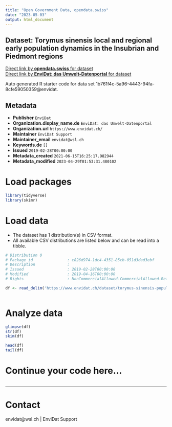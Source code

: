```yaml
---
title: "Open Government Data, opendata.swiss"
date: "2023-05-03"
output: html_document
---
```


## Dataset: Torymus sinensis local and regional early population dynamics in the Insubrian and Piedmont regions



[Direct link by **opendata.swiss** for dataset](https://opendata.swiss/de/dataset/torymus-sinensis-local-and-regional-early-population-dynamics-in-the-insubrian-and-piedmont-reg)<br>
[Direct link by **EnviDat: das Umwelt-Datenportal** for dataset](https://www.envidat.ch/#/metadata/torymus-sinensis-population-evolution-from-arrival-to-biocontrol)

Auto generated R starter code for data set 1b761f4c-5a96-4443-94fa-8cfe59050359@envidat.

## Metadata

- **Publisher** `EnviDat`
- **Organization.display_name.de** `EnviDat: das Umwelt-Datenportal`
- **Organization.url** `https://www.envidat.ch/`
- **Maintainer** `EnviDat Support`
- **Maintainer_email** `envidat@wsl.ch`
- **Keywords.de** `[]`
- **Issued** `2019-02-28T00:00:00`
- **Metadata_created** `2021-06-15T16:25:17.982944`
- **Metadata_modified** `2023-04-29T01:53:31.480102`


# Load packages

```r

library(tidyverse)
library(skimr)

```

# Load data

-   The dataset has 1 distribution(s) in CSV format.
-   All available CSV distributions are listed below and can be read into a tibble.

```r

# Distribution 0
# Package_id               : c826d974-1dc4-4351-85cb-051d3dad3ebf
# Description              : 
# Issued                   : 2019-02-28T00:00:00
# Modified                 : 2019-04-16T00:00:00
# Rights                   : NonCommercialAllowed-CommercialAllowed-ReferenceRequired

df <- read_delim('https://www.envidat.ch/dataset/torymus-sinensis-population-evolution-from-arrival-to-biocontrol/resource/45b9908a-f107-418c-be01-97056bd1efb3')



```

# Analyze data

```r

glimpse(df)
str(df)
skim(df)

head(df)
tail(df)

```

# Continue your code here...

```r

```

------------------------------------------------------------------------

# Contact

envidat@wsl.ch | EnviDat Support
